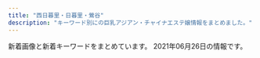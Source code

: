 ```yaml
---
title: "西日暮里・日暮里・鶯谷"
description: "キーワード別にの巨乳アジアン・チャイナエステ嬢情報をまとめました。"
---
```


新着画像と新着キーワードをまとめています。
2021年06月26日の情報です。

<DmmAffiliateIns />
<KeywordTable
  shops={
    [
    {
        "img_links": [
            "http://momo.tyo.cm/photos/sites/53/2021/02/2021021607405578.jpg",
            "http://momo.tyo.cm/images/border01.png",
            "http://momo.tyo.cm/images/top_slider02.jpg",
            "http://momo.tyo.cm/images/top_slider01.jpg",
            "http://momo.tyo.cm/photos/sites/53/2021/02/2021021607405882.jpg",
            "http://momo.tyo.cm/images/tit_com01.png",
            "http://momo.tyo.cm/images/tit02.png",
            "http://momo.tyo.cm/images/tit_link01.png",
            "http://momo.tyo.cm/images/bg_pick.png",
            "http://momo.tyo.cm/photos/sites/53/2021/02/2021021607405658.jpg",
            "http://momo.tyo.cm/images/tit_com03.png",
            "http://momo.tyo.cm/images/pagetop.png",
            "http://momo.tyo.cm/images/nav_link04.png",
            "http://momo.tyo.cm/images/nav_link05.png",
            "http://momo.tyo.cm/images/nav_link03.png",
            "http://momo.tyo.cm/images/tit_staff.png",
            "http://momo.tyo.cm/images/tit_com02.png",
            "http://momo.tyo.cm/images/tit_com.png",
            "http://momo.tyo.cm/images/tit04.png",
            "http://momo.tyo.cm/images/tit_com05.png",
            "http://momo.tyo.cm/images/tit03.png",
            "http://momo.tyo.cm/images/tit05.png",
            "http://momo.tyo.cm/images/tit_com04.png",
            "http://momo.tyo.cm/images/nav_link02.png",
            "http://momo.tyo.cm/images/news.png",
            "http://momo.tyo.cm/photos/sites/53/2021/02/2021021607405730.jpg",
            "http://momo.tyo.cm/images/nav_link01.png",
            "http://momo.tyo.cm/images/nav_link06.png",
            "http://momo.tyo.cm/images/border02.png",
            "http://momo.tyo.cm/images/tit01.png"
        ],
        "url": "http://momo.tyo.cm/",
        "keywords": {
            "85": 5,
            "D": 20,
            "86": 15
        },
        "name": "\u6843",
        "station": "JR\u65e5\u66ae\u91cc\u99c5\u5357\u53e3"
    },
    {
        "name": "\u706f\u308a\u5c4b",
        "keywords": {
            "87": 2,
            "85": 1,
            "86": 9,
            "E": 1,
            "84": 2,
            "C": 1,
            "D": 12
        },
        "img_links": [
            "http://chou.ies.bz/images/s_link.png",
            "http://chou.ies.bz/photos/sites/85/2021/04/2021042710033582.jpg",
            "http://chou.ies.bz/photos/sites/85/2019/07/2019070509385227.jpg",
            "http://chou.ies.bz/photos/sites/85/2021/05/2021051201142065.jpg",
            "http://chou.ies.bz/photos/sites/85/2019/07/2019070106330942.jpg",
            "http://chou.ies.bz/images/top.png",
            "http://chou.ies.bz/photos/sites/85/2020/10/2020100610370157.jpg",
            "http://chou.ies.bz/photos/sites/85/2021/06/2021060901285023.jpg",
            "http://chou.ies.bz/photos/sites/85/2019/06/2019062803491517.jpg",
            "http://chou.ies.bz/images/n3.png",
            "http://chou.ies.bz/images/s1.png",
            "http://chou.ies.bz/photos/sites/85/2019/12/2019120602315853.jpg",
            "http://chou.ies.bz/photos/sites/85/2020/12/2020120204265615.jpg",
            "http://chou.ies.bz/images/n1.jpg",
            "http://chou.ies.bz/photos/sites/85/2019/07/2019070106333414.jpg",
            "http://chou.ies.bz/images/mobile.png",
            "http://chou.ies.bz/photos/sites/85/2020/10/2020100610383828.jpg",
            "http://chou.ies.bz/images/s_news.png",
            "http://chou.ies.bz/photos/sites/85/2020/12/2020121802483415.jpg",
            "http://chou.ies.bz/photos/sites/85/2019/07/2019070106320474.jpg",
            "http://chou.ies.bz/images/s3.png",
            "http://chou.ies.bz/images/s_staff.jpg",
            "http://chou.ies.bz/photos/sites/85/2019/07/2019070106340260.jpg",
            "http://chou.ies.bz/images/s_pick.png",
            "http://chou.ies.bz/photos/sites/85/2020/12/2020120204150858.jpg"
        ],
        "station": "JR\u897f\u65e5\u66ae\u91cc\u99c5",
        "url": "http://chou.ies.bz/"
    },
    {
        "name": "For You",
        "img_links": [
            "http://flowerscent.este.work/2/uploadimg/1599833697.jpg",
            "http://flowerscent.este.work/frame/scroll3/scroll3.jpg",
            "http://flowerscent.este.work/frame/telimg/telbar.png",
            "http://flowerscent.este.work/2/uploadimg/1621772192.jpeg",
            "http://flowerscent.este.work/frame/fla/photo01.jpg",
            "http://flowerscent.este.work/frame/fla/photo04.jpg",
            "http://flowerscent.este.work/2/uploadimg/1600260826.jpg",
            "http://flowerscent.este.work/navi/blk/temp_under2.jpg",
            "http://flowerscent.este.work/frame/fla/photo02.jpg",
            "http://flowerscent.este.work/frame/scroll1/scroll1.jpg",
            "http://flowerscent.este.work/frame/scroll2/scroll2.jpg",
            "http://flowerscent.este.work/frame/fla/photo03.jpg",
            "http://flowerscent.este.work/frame/scroll5/scroll5.jpg",
            "http://flowerscent.este.work/2/uploadimg/1621772225.jpg",
            "http://flowerscent.este.work/img/header.jpg",
            "http://flowerscent.este.work/frame/scroll4/scroll4.jpg",
            "http://flowerscent.este.work/kanban.png",
            "http://flowerscent.este.work/frame/fla/photo05.jpg"
        ],
        "keywords": {
            "87": 6,
            "84": 6,
            "C": 30,
            "E": 12,
            "86": 6,
            "83": 18
        },
        "url": "http://flowerscent.este.work/",
        "station": "JR\u897f\u65e5\u66ae\u91cc\u99c5"
    },
    {
        "keywords": {},
        "url": "http://es-minami.com/",
        "station": "JR\u65e5\u66ae\u91cc\u99c5\u6771\u53e3",
        "name": "\u307f\u306a\u307f",
        "img_links": [
            "http://es-minami.com/img/nana1.jpg",
            "http://es-minami.com/gals/sayuri1.jpg",
            "http://www.es-minami.com/images/news.png",
            "http://www.es-minami.com/images/mika2.jpg",
            "http://www.es-minami.com/gals/nana1.jpg",
            "http://www.es-minami.com/img/sayuri1.jpg",
            "http://www.es-minami.com/images/sayuri2.jpg",
            "http://www.es-minami.com/images/staff-bar.png",
            "http://es-minami.com/gals/nana1.jpg",
            "http://es-minami.com/images/pick_staff6.jpg",
            "http://es-minami.com/img/sayuri2.jpg",
            "http://es-minami.com/img/mika2.jpg",
            "http://www.es-minami.com/img/mika1.jpg",
            "http://www.es-minami.com/img/sayuri2.jpg",
            "http://es-minami.com/gals/mika2.jpg",
            "http://es-minami.com/gals/rika1.jpg",
            "http://es-minami.com/images/rika1.jpg",
            "http://www.es-minami.com/gals/sayuri1.jpg",
            "http://www.es-minami.com/images/rika1.jpg",
            "http://www.es-minami.com/gals/riri1.jpg",
            "http://es-minami.com/gals/mika1.jpg",
            "http://es-minami.com/images/riri1.jpg",
            "http://es-minami.com/img/sayuri1.jpg",
            "http://www.es-minami.com/images/riri1.jpg",
            "http://es-minami.com/img/riri1.jpg",
            "http://www.es-minami.com/images/nana1.jpg",
            "http://www.es-minami.com/img/yuki1.jpg",
            "http://www.es-minami.com/images/sayuri1.jpg",
            "http://es-minami.com/gals/riri1.jpg",
            "http://www.es-minami.com/gals/sayuri2.jpg",
            "http://www.es-minami.com/gals/yuki1.jpg",
            "http://es-minami.com/gals/yuki1.jpg",
            "http://es-minami.com/gals/sakura1.jpg",
            "http://es-minami.com/images/mika2.jpg",
            "http://www.es-minami.com/images/yuki1.jpg",
            "http://es-minami.com/images/sayuri1.jpg",
            "http://www.es-minami.com/gals/mika2.jpg",
            "http://www.es-minami.com/img/riri1.jpg",
            "http://es-minami.com/images/sayuri2.jpg",
            "http://www.es-minami.com/img/nana1.jpg",
            "http://es-minami.com/gals/sayuri2.jpg",
            "http://www.es-minami.com/img/mika2.jpg",
            "http://www.es-minami.com/gals/sakura1.jpg",
            "http://www.es-minami.com/gals/rika1.jpg",
            "http://es-minami.com/images/nana1.jpg",
            "http://www.es-minami.com/gals/mika1.jpg",
            "http://es-minami.com/images/news.png",
            "http://www.es-minami.com/images/pick_staff6.jpg",
            "http://es-minami.com/images/yuki1.jpg",
            "http://es-minami.com/img/yuki1.jpg",
            "http://www.es-minami.com/images/mika1.jpg",
            "http://es-minami.com/img/mika1.jpg",
            "http://www.es-minami.com/images/mobole.png",
            "http://es-minami.com/images/mika1.jpg",
            "http://es-minami.com/images/mobole.png",
            "http://es-minami.com/images/staff-bar.png"
        ]
    },
    {
        "img_links": [
            "http://es-rlx.com/staff/sakura/01mb.jpg",
            "http://es-rlx.com/img/access/roaddm.png",
            "http://es-rlx.com/img/access/road01.jpg",
            "http://es-rlx.com/img/access/road04.jpg",
            "http://es-rlx.com/pic/head.png",
            "http://es-rlx.com/img/ft_tel.png",
            "http://es-rlx.com/staff/minami/01.jpg",
            "http://es-rlx.com/img/ttl_mobile.png",
            "http://es-rlx.com/img/access/road02.jpg",
            "http://es-rlx.com/img/ttl_tnew.png",
            "http://es-rlx.com/pic/top3.jpg",
            "http://es-rlx.com/pic/top2.jpg",
            "http://es-rlx.com/staff/sakura/01.jpg",
            "http://es-rlx.com/staff/yuki/01.jpg",
            "http://es-rlx.com/img/youtube.jpg",
            "http://es-rlx.com/staff/minami/01mb.jpg",
            "http://es-rlx.com/img/ttl_staff.png",
            "http://es-rlx.com/img/access/road03.jpg",
            "http://es-rlx.com/i/files/homeimg.jpg",
            "http://es-rlx.com/staff/yuki/01mb.jpg",
            "http://es-rlx.com/img/access/kanban.png",
            "http://es-rlx.com/img/ttl_rec.png",
            "http://es-rlx.com/pic/top1.jpg"
        ],
        "keywords": {
            "C": 15
        },
        "url": "http://es-rlx.com/",
        "station": "JR\u9daf\u8c37\u99c5\u5317\u53e3",
        "name": "\u5065\u7f8e\u5802"
    },
    {
        "img_links": [
            "http://www.relax-mirai.info/gals/kaka1.jpg",
            "http://www.relax-mirai.info/gals/emi1.jpg",
            "http://www.relax-mirai.info/images/qr.jpg",
            "http://www.relax-mirai.info/images/risa1.jpg",
            "http://www.relax-mirai.info/images/info01.jpg",
            "http://www.relax-mirai.info/images/sayuri1.jpg",
            "http://www.relax-mirai.info/gals/risa1.jpg",
            "http://www.relax-mirai.info/images/info02.jpg",
            "http://www.relax-mirai.info/images/m04.jpg",
            "http://www.relax-mirai.info/i/images/sayuri1.jpg",
            "http://www.relax-mirai.info/i/120/sayuri1.jpg",
            "http://www.relax-mirai.info/images/m02.jpg",
            "http://www.relax-mirai.info/i/images/momo1.jpg",
            "http://www.relax-mirai.info/images/m03.jpg",
            "http://www.relax-mirai.info/gals/aki1.jpg",
            "http://www.relax-mirai.info/images/momo1.jpg"
        ],
        "keywords": {},
        "name": "\u672a\u6765",
        "url": "http://www.relax-mirai.info/",
        "station": "\u65e5\u66ae\u91cc\u99c5\u6771\u53e3"
    },
    {
        "keywords": {
            "E": 1,
            "\u30bb\u30af\u30b7\u30fc": 34,
            "\u30c0\u30a4\u30ca\u30de\u30a4\u30c8": 1,
            "G": 2
        },
        "name": "\u30bd\u30d5\u30a3\u30a2",
        "img_links": [
            "https://www.sofia-est.com/img/material/mobileqr.png",
            "https://www.sofia-est.com/img/girl/list/s99_list.jpg",
            "https://www.sofia-est.com/img/girl/thumb/s94_2.jpg",
            "https://www.sofia-est.com/img/girl/thumb/s105_1.jpg",
            "https://www.sofia-est.com/img/girl/main/s92_1.jpg",
            "https://www.sofia-est.com/img/girl/pickup/pickup20200909154945.jpg",
            "https://www.sofia-est.com/img/material/page8_subt2.png",
            "https://www.sofia-est.com/img/material/sd_rt_btn.png",
            "https://www.sofia-est.com/img/material/top_camp.png",
            "https://www.sofia-est.com/img/girl/list/s81_list.jpg",
            "https://www.sofia-est.com/img/material/hosi5.png",
            "https://www.sofia-est.com/img/material/page8_subt1.png",
            "https://www.sofia-est.com/img/material/top_pickup.png",
            "https://www.sofia-est.com/img/girl/main/s89_1.jpg",
            "https://www.sofia-est.com/img/material/top_kodawariimg1.jpg",
            "https://www.sofia-est.com/img/girl/list/s108_list.jpg",
            "https://www.sofia-est.com/img/girl/list/s84_list.jpg",
            "https://www.sofia-est.com/img/girl/thumb/s55_2.jpg",
            "https://www.sofia-est.com/img/material/noimg_b.jpg",
            "https://www.sofia-est.com/img/girl/thumb/s84_2.jpg",
            "https://www.sofia-est.com/img/material/gm5_rollout.png",
            "https://www.sofia-est.com/img/material/top_about.png",
            "https://www.sofia-est.com/img/girl/thumb/s105_2.jpg",
            "https://www.sofia-est.com/img/girl/main/s81_1.jpg",
            "https://www.sofia-est.com/img/girl/pickup/pickup20190509222453.jpg",
            "https://www.sofia-est.com/img/top/topslide20141211.jpg",
            "https://www.sofia-est.com/img/material/top_infomation.png",
            "https://www.sofia-est.com/img/girl/main/s106_1.jpg",
            "https://www.sofia-est.com/img/girl/main/s99_1.jpg",
            "https://www.sofia-est.com/img/material/top_news.png",
            "https://www.sofia-est.com/img/material/page6_subt2.png",
            "https://www.sofia-est.com/img/girl/thumb/s55_3.jpg",
            "https://www.sofia-est.com/img/material/page2_subt1.png",
            "https://www.sofia-est.com/img/girl/thumb/s94_1.jpg",
            "https://www.sofia-est.com/img/girl/list/s97_list.jpg",
            "https://www.sofia-est.com/img/material/mob_m3_rev1.jpg",
            "https://www.sofia-est.com/img/girl/thumb/s81_4.jpg",
            "https://www.sofia-est.com/img/material/mob_youtube.png",
            "https://www.sofia-est.com/img/material/page6_subt1.png",
            "https://www.sofia-est.com/img/girl/thumb/s81_5.jpg",
            "https://www.sofia-est.com/img/material/photo7.jpg",
            "https://www.sofia-est.com/img/girl/thumb/s89_1.jpg",
            "https://www.sofia-est.com/img/girl/thumb/s113_1.jpg",
            "https://www.sofia-est.com/img/girl/list/s113_list.jpg",
            "https://www.sofia-est.com/img/material/page5_subt2.png",
            "https://www.sofia-est.com/img/material/iph.png",
            "https://www.sofia-est.com/img/material/gm6_rollout.png",
            "https://www.sofia-est.com/img/girl/list/s105_list.jpg",
            "https://www.sofia-est.com/img/material/mob_m1_rev1.jpg",
            "https://www.sofia-est.com/img/girl/list/s92_list.jpg",
            "https://www.sofia-est.com/img/girl/thumb/s92_2.jpg",
            "https://www.sofia-est.com/img/material/photo1.jpg",
            "https://www.sofia-est.com/img/girl/thumb/s113_2.jpg",
            "https://www.sofia-est.com/img/girl/pickup/pickup20191220093702.jpg",
            "https://www.sofia-est.com/img/material/page6_subt3.png",
            "https://www.sofia-est.com/img/material/photo2.jpg",
            "https://www.sofia-est.com/img/material/page3_subt1.png",
            "https://www.sofia-est.com/img/material/course_tanta1.png",
            "https://www.sofia-est.com/img/girl/main/s97_1.jpg",
            "https://www.sofia-est.com/img/material/photo3.jpg",
            "https://www.sofia-est.com/img/material/top_movie.png",
            "https://www.sofia-est.com/img/girl/thumb/s105_4.jpg",
            "https://www.sofia-est.com/img/girl/thumb/s106_1.jpg",
            "https://www.sofia-est.com/img/material/photobig.jpg",
            "https://www.sofia-est.com/img/girl/list/s89_list.jpg",
            "https://www.sofia-est.com/img/material/doublecourse_rev1.png",
            "https://www.sofia-est.com/img/girl/thumb/s105_3.jpg",
            "https://www.sofia-est.com/img/material/coursepoint_rev2.png",
            "https://www.sofia-est.com/img/material/page5_subt1.png",
            "https://www.sofia-est.com/img/material/noimg_m.jpg",
            "https://www.sofia-est.com/img/material/top_newface.png",
            "https://www.sofia-est.com/img/girl/pickup/pickup20191220093623.jpg",
            "https://www.sofia-est.com/img/top/topslide20150918.jpg",
            "https://www.sofia-est.com/img/girl/list/s106_list.jpg",
            "https://www.sofia-est.com/img/material/movie20141210.jpg",
            "https://www.sofia-est.com/img/girl/list/s94_list.jpg",
            "https://www.sofia-est.com/img/material/photo8.jpg",
            "https://www.sofia-est.com/img/girl/thumb/s106_4.jpg",
            "https://www.sofia-est.com/img/girl/thumb/s97_2.jpg",
            "https://www.sofia-est.com/img/girl/thumb/s81_1.jpg",
            "https://www.sofia-est.com/img/top/topslide20141210.jpg",
            "https://www.sofia-est.com/img/material/mob_m5.jpg",
            "https://www.sofia-est.com/img/girl/thumb/s55_1.jpg",
            "https://www.sofia-est.com/img/banner/koko_120x60.png",
            "https://www.sofia-est.com/img/girl/main/s84_1.jpg",
            "https://www.sofia-est.com/img/girl/thumb/s84_1.jpg",
            "https://www.sofia-est.com/img/girl/thumb/s106_3.jpg",
            "https://www.sofia-est.com/img/material/photo4.jpg",
            "https://www.sofia-est.com/img/material/photo5.jpg",
            "https://www.sofia-est.com/img/girl/thumb/s106_2.jpg",
            "https://www.sofia-est.com/img/material/mob_m2_rev1.jpg",
            "https://www.sofia-est.com/img/material/photo6.jpg",
            "https://www.sofia-est.com/img/material/pagetop_rollout.png",
            "https://www.sofia-est.com/img/girl/list/s56_list.jpg",
            "https://www.sofia-est.com/img/material/page4_subt1.png",
            "https://www.sofia-est.com/img/girl/thumb/s105_5.jpg",
            "https://www.sofia-est.com/img/girl/main/s105_1.jpg",
            "https://www.sofia-est.com/img/material/gm3_rollout.png",
            "https://www.sofia-est.com/img/girl/thumb/s81_3.jpg",
            "https://www.sofia-est.com/img/girl/pickup/pickup20200111122329.jpg",
            "https://www.sofia-est.com/img/material/movie_left_yaji.png",
            "https://www.sofia-est.com/img/material/mob_m4.jpg",
            "https://www.sofia-est.com/img/girl/list/s100_list.jpg",
            "https://www.sofia-est.com/img/girl/thumb/s99_2.jpg",
            "https://www.sofia-est.com/img/girl/thumb/s106_5.jpg",
            "https://www.sofia-est.com/img/material/page3_1_subt1.png",
            "https://www.sofia-est.com/img/girl/mobilepickup/mobilepickup20200302124127.jpg",
            "https://www.sofia-est.com/img/girl/thumb/s89_2.jpg",
            "https://www.sofia-est.com/img/material/movieicon.png",
            "https://www.sofia-est.com/img/girl/thumb/s92_1.jpg",
            "https://www.sofia-est.com/img/material/gm2_rollout.png",
            "https://www.sofia-est.com/img/material/page3_1_subt2.png",
            "https://www.sofia-est.com/img/material/top_kodawari.png",
            "https://www.sofia-est.com/img/girl/pickup/pickup20200909154852.jpg",
            "https://www.sofia-est.com/img/girl/main/s94_1.jpg",
            "https://www.sofia-est.com/img/material/courseoption_rev1.png",
            "https://www.sofia-est.com/img/material/gm4_rollout.png",
            "https://www.sofia-est.com/img/material/page4_subt2.png",
            "https://www.sofia-est.com/img/girl/main/s55_1.jpg",
            "https://www.sofia-est.com/img/material/gm1_rollout.png",
            "https://www.sofia-est.com/img/girl/thumb/s97_1.jpg",
            "https://www.sofia-est.com/img/material/yakusoku.png",
            "https://www.sofia-est.com/img/material/movie_right_yaji.png",
            "https://www.sofia-est.com/img/girl/list/s55_list.jpg",
            "https://www.sofia-est.com/img/material/course_tanta2.png",
            "https://www.sofia-est.com/img/girl/list/s111_list.jpg",
            "https://www.sofia-est.com/img/what/coupon202009.png",
            "https://www.sofia-est.com/img/material/page7_subt1.png",
            "https://www.sofia-est.com/img/girl/main/s113_1.jpg",
            "https://www.sofia-est.com/img/girl/thumb/s81_2.jpg",
            "https://www.sofia-est.com/img/girl/thumb/s99_1.jpg",
            "https://www.sofia-est.com/img/material/top_twitter.png",
            "https://www.sofia-est.com/img/material/phototxt.jpg"
        ],
        "station": "JR\u65e5\u66ae\u91cc\u99c5\u5357\u53e3",
        "url": "https://www.sofia-est.com/"
    },
    {
        "url": "http://esthe-aroma.red/",
        "keywords": {
            "D": 8,
            "E": 1,
            "86": 9
        },
        "name": "\u548c\u5408 \u308f\u3054\u3046",
        "img_links": [
            "http://esthe-aroma.red/images/news.png",
            "http://esthe-aroma.red/images/cg07.jpg",
            "http://esthe-aroma.red/link/menlog.jpg",
            "http://esthe-aroma.red/images/evetop.png",
            "http://esthe-aroma.red/images/imm.jpg",
            "http://esthe-aroma.red/images/r2.jpg",
            "http://esthe-aroma.red/images/cg01.jpg",
            "http://esthe-aroma.red/images/cg03.jpg",
            "http://esthe-aroma.red/images/kan.jpg",
            "http://esthe-aroma.red/images/r3.jpg",
            "http://esthe-aroma.red/images/rec.png",
            "http://esthe-aroma.red/images/cg10.jpg",
            "http://esthe-aroma.red/images/r4.jpg",
            "http://esthe-aroma.red/images/cg09.jpg",
            "http://esthe-aroma.red/images/cg02.jpg",
            "http://esthe-aroma.red/images/cg06.jpg",
            "http://esthe-aroma.red/images/staff_s.png",
            "http://esthe-aroma.red/images/cg04.jpg",
            "http://esthe-aroma.red/images/sruru.jpg",
            "http://esthe-aroma.red/images/cg08.jpg",
            "http://esthe-aroma.red/images/top.png",
            "http://esthe-aroma.red/images/r1.jpg",
            "http://esthe-aroma.red/images/precau.png"
        ],
        "station": "JR\u65e5\u66ae\u91cc\u99c5\u6771\u53e3"
    },
    {
        "keywords": {
            "\u4e73": 2
        },
        "img_links": [
            "http://vineryu.xyz/uploads/210603/1-210603093535919.jpg",
            "http://vineryu.xyz/uploads/210603/1-210603092541234.jpg",
            "http://vineryu.xyz/uploads/210608/1-21060Q64509648.jpg",
            "http://vineryu.xyz/uploads/210603/1-21060309344H02.jpg",
            "http://vineryu.xyz/picture/fla.jpg",
            "http://vineryu.xyz/picture/photo03.jpg",
            "http://vineryu.xyz/uploads/210603/1-210603093505U9.jpg",
            "http://vineryu.xyz/uploads/210603/1-210603093435K6.jpg",
            "http://vineryu.xyz/uploads/210603/1-21060309341O93.jpg",
            "http://vineryu.xyz/picture/photo04.jpg",
            "http://vineryu.xyz/uploads/210608/1-21060Q6464E40.jpg",
            "http://vineryu.xyz/uploads/210603/1-21060309354I30.jpg",
            "http://vineryu.xyz/picture/photo01.jpg",
            "http://vineryu.xyz/uploads/210608/1-21060Q64523591.jpg",
            "http://vineryu.xyz/picture/photo02.jpg",
            "http://vineryu.xyz/uploads/210603/1-2106030925294Y.jpg",
            "http://vineryu.xyz/uploads/210603/1-210603093516146.jpg",
            "http://vineryu.xyz/uploads/210608/1-21060Q64635522.jpg",
            "http://vineryu.xyz/uploads/210603/1-21060309335L40.jpg"
        ],
        "name": "\u304a\u3072\u3081",
        "url": "http://vineryu.xyz/",
        "station": "JR\u65e5\u66ae\u91cc\u99c5\u6771\u53e3"
    },
    {
        "img_links": [
            "http://aroma-est.net/images/an_3_01.jpg",
            "http://aroma-est.net/images/qr.jpg",
            "http://aroma-est.net/images/an_6_01.jpg",
            "http://aroma-est.net/images/fbb.jpg",
            "http://aroma-est.net/images/r1.png",
            "http://aroma-est.net/images/staff_images/sta2.jpg",
            "http://aroma-est.net/images/an_3_02.jpg",
            "http://aroma-est.net/images/staff_images/sta7.jpg",
            "http://aroma-est.net/images/r4.png",
            "http://aroma-est.net/images/index_01.jpg",
            "http://aroma-est.net/images/r3.png",
            "http://aroma-est.net/images/r5.png",
            "http://aroma-est.net/images/slider/slide2.png",
            "http://aroma-est.net/images/an_1_02.jpg",
            "http://aroma-est.net/images/an_5_02.jpg",
            "http://aroma-est.net/images/index-1.jpg",
            "http://aroma-est.net/images/staff_images/sta1.jpg",
            "http://aroma-est.net/images/index-2.jpg",
            "http://aroma-est.net/images/staff_images/st21.jpg",
            "http://aroma-est.net/images/sys1.jpg",
            "http://aroma-est.net/images/an_1_01.jpg",
            "http://aroma-est.net/images/r2.png",
            "http://aroma-est.net/images/slider/slide1s.png",
            "http://aroma-est.net/images/staff_images/sl.png",
            "http://aroma-est.net/images/staff_images/sta4.jpg",
            "http://aroma-est.net/images/an_4_02.jpg",
            "http://aroma-est.net/images/an_4_01.jpg",
            "http://aroma-est.net/images/r6.png",
            "http://aroma-est.net/images/staff_images/st7.jpg",
            "http://aroma-est.net/images/r8.png",
            "http://aroma-est.net/images/slider/slide3s.png",
            "http://aroma-est.net/images/an_2_01.jpg",
            "http://aroma-est.net/images/staff_images/st4.jpg",
            "http://aroma-est.net/images/an_5_01.jpg",
            "http://aroma-est.net/images/slider/slide1.png",
            "http://aroma-est.net/images/staff_images/st2.jpg",
            "http://aroma-est.net/images/no.png",
            "http://aroma-est.net/images/an_2_02.jpg",
            "http://aroma-est.net/images/staff_images/sta5.jpg",
            "http://aroma-est.net/images/staff_images/st1.jpg",
            "http://aroma-est.net/images/slider/slide2s.png",
            "http://aroma-est.net/images/r7.png",
            "http://aroma-est.net/images/staff_images/st5.jpg",
            "http://aroma-est.net/images/slider/slide3.png",
            "http://aroma-est.net/images/an_6_02.jpg"
        ],
        "station": "JR\u9daf\u8c37\u99c5\u5317\u53e3",
        "url": "http://aroma-est.net/",
        "keywords": {
            "86": 20,
            "E": 8,
            "D": 12
        },
        "name": "\u96c5"
    },
    {
        "station": "JR\u9daf\u8c37\u99c5\u5317\u53e3",
        "name": "\u5fc3\u7f8e",
        "keywords": {},
        "url": "http://www.ai-lian.work/",
        "img_links": [
            "http://www.ai-lian.work/img/saya1.jpg",
            "http://www.ai-lian.work/images/head.jpg",
            "http://www.ai-lian.work/images/2.jpg",
            "http://www.ai-lian.work/images/int1.jpg",
            "http://www.ai-lian.work/images/interior_t.jpg",
            "http://www.ai-lian.work/images/sys1.jpg",
            "http://www.ai-lian.work/images/news.jpg",
            "http://www.ai-lian.work/img/yui1.jpg",
            "http://www.ai-lian.work/images/tel.jpg",
            "http://www.ai-lian.work/images/1.jpg",
            "http://www.ai-lian.work/images/ta.jpg",
            "http://www.ai-lian.work/images/3.jpg",
            "http://www.ai-lian.work/img/aya1.jpg",
            "http://www.ai-lian.work/images/staff_t.jpg",
            "http://www.ai-lian.work/images/int2.jpg",
            "http://www.ai-lian.work/images/line.png",
            "http://www.ai-lian.work/images/mobile.jpg",
            "http://www.ai-lian.work/images/rec1.jpg"
        ]
    },
    {
        "url": "https://mominoki.tyo.ac/",
        "name": "\u3082\u307f\u306e\u6728",
        "station": "\u753a\u5c4b\u99c51\u756a\u51fa\u53e3",
        "keywords": {
            "C": 16,
            "86": 8,
            "E": 4,
            "83": 4,
            "87": 8,
            "D": 28,
            "85": 12
        },
        "img_links": [
            "https://mominoki.tyo.ac/images/themes/pink/mobile.jpg",
            "https://mominoki.tyo.ac/photos/sites/41/2020/09/2020092804344859.jpg",
            "https://mominoki.tyo.ac/images/themes/pink/no2.png",
            "https://mominoki.tyo.ac/images/themes/pink/s_ranking.png",
            "https://mominoki.tyo.ac/images/themes/pink/no1.png",
            "https://mominoki.tyo.ac/images/themes/pink/s_news.png",
            "https://mominoki.tyo.ac/photos/sites/41/2020/09/2020092804344656.jpg",
            "https://mominoki.tyo.ac/images/themes/pink/line.png",
            "https://mominoki.tyo.ac/photos/sites/41/2021/03/202103150746598.jpg",
            "https://mominoki.tyo.ac/photos/sites/41/2020/11/2020111401222038.jpg",
            "https://mominoki.tyo.ac/images/themes/pink/r3.jpg",
            "https://mominoki.tyo.ac/images/room2.jpg",
            "https://mominoki.tyo.ac/photos/sites/41/2021/06/202106070158042.jpg",
            "https://mominoki.tyo.ac/images/themes/pink/s_newface.png",
            "https://mominoki.tyo.ac/photos/sites/41/2020/09/2020092810535583.jpg",
            "https://mominoki.tyo.ac/images/themes/pink/s_staff.png",
            "https://mominoki.tyo.ac/photos/sites/41/2020/09/2020092804344750.jpg",
            "https://mominoki.tyo.ac/images/room1.jpg",
            "https://mominoki.tyo.ac/images/room4.jpg",
            "https://mominoki.tyo.ac/images/themes/pink/s_pickup.png",
            "https://mominoki.tyo.ac/images/themes/pink/s_link.png",
            "https://mominoki.tyo.ac/photos/sites/41/2020/09/2020092801595154.jpg",
            "https://mominoki.tyo.ac/images/room3.jpg",
            "https://mominoki.tyo.ac/photos/sites/41/2021/03/202103150747058.jpg"
        ]
    },
    {
        "station": "JR\u65e5\u66ae\u91cc\u99c5",
        "url": "http://www.night.ne.jp/tokyo/hayasi/",
        "keywords": {},
        "img_links": [
            "http://www.night.ne.jp/tokyo/hayasi/img/view_2.jpg",
            "http://www.night.ne.jp/tokyo/hayasi/img_staff/g_7376.jpg",
            "http://www.night.ne.jp/nightnet/img/13.jpg",
            "http://www.night.ne.jp/_format/W/img/whats_view.jpg",
            "http://www.night.ne.jp/tokyo/hayasi/img/view_6.jpg",
            "http://www.night.ne.jp/nightnet/img/11.jpg",
            "http://www.night.ne.jp/_format/P/img/index_enter_1.jpg",
            "http://www.night.ne.jp/nightnet/img/7.jpg",
            "http://www.night.ne.jp/_format/P/img/over_msg_02.jpg",
            "http://www.night.ne.jp/tokyo/hayasi/img/index_top.jpg",
            "http://www.night.ne.jp/nightnet/img/16.jpg",
            "http://www.night.ne.jp/_format/P/img/whats_news.jpg",
            "http://www.night.ne.jp/tokyo/hayasi/img/qr_code.jpg",
            "http://www.night.ne.jp/tokyo/hayasi/img/index_view.jpg",
            "http://www.night.ne.jp/nightnet/img/3.jpg",
            "http://www.night.ne.jp/_format/P/img/over_msg_01.jpg",
            "http://www.night.ne.jp/tokyo/hayasi/img/view_3.jpg",
            "http://www.night.ne.jp/nightnet/img/15.jpg",
            "http://www.night.ne.jp/nightnet/img/1.jpg",
            "http://www.night.ne.jp/nightnet/img/5.jpg",
            "http://www.night.ne.jp/nightnet/img/2.jpg",
            "http://www.night.ne.jp/nightnet/img/10.jpg",
            "http://www.night.ne.jp/nightnet/img/14.jpg",
            "http://www.night.ne.jp/nightnet/img/12a.jpg",
            "http://www.night.ne.jp/nightnet/img/17.jpg",
            "http://www.night.ne.jp/tokyo/hayasi/img/index.jpg",
            "http://www.night.ne.jp/tokyo/hayasi/img/view_5.jpg",
            "http://www.night.ne.jp/tokyo/hayasi/img/view_4.jpg",
            "http://www.night.ne.jp/nightnet/img/8.jpg",
            "http://www.night.ne.jp/nightnet/img/9.jpg",
            "http://www.night.ne.jp/tokyo/hayasi/img_staff/g_7377.jpg",
            "http://www.night.ne.jp/nightnet/img/4.jpg",
            "http://www.night.ne.jp/nightnet/img/6.jpg",
            "http://www.night.ne.jp/tokyo/hayasi/img/view_1.jpg"
        ],
        "name": "\u6797\u30de\u30c3\u30b5\u30fc\u30b8"
    },
    {
        "name": "\u6e29\u99a8\u6e2f-\u304a\u3093\u304d\u3087\u3046\u3053\u3046-",
        "img_links": [
            "http://onkyoukou.tyo.cm/photos/sites/88/2017/03/staff2.jpg",
            "http://onkyoukou.tyo.cm/images/s_staff1.jpg",
            "http://onkyoukou.tyo.cm/images/s_face.jpg",
            "http://onkyoukou.tyo.cm/images/n3.jpg",
            "http://onkyoukou.tyo.cm/images/s_pick.jpg",
            "http://onkyoukou.tyo.cm/images/line.jpg",
            "http://onkyoukou.tyo.cm/images/n1.jpg",
            "http://onkyoukou.tyo.cm/images/face_bj.jpg",
            "http://onkyoukou.tyo.cm/images/nbj3.jpg",
            "http://onkyoukou.tyo.cm/images/s_link.jpg",
            "http://onkyoukou.tyo.cm/images/acc1.jpg",
            "http://onkyoukou.tyo.cm/photos/sites/88/2020/03/2020030111163079.jpg",
            "http://onkyoukou.tyo.cm/images/face_bj3.jpg",
            "http://onkyoukou.tyo.cm/images/s_mobile.jpg",
            "http://onkyoukou.tyo.cm/images/mobile.jpg",
            "http://onkyoukou.tyo.cm/images/acc3.jpg",
            "http://onkyoukou.tyo.cm/images/nbj1.jpg",
            "http://onkyoukou.tyo.cm/images/s_staff.jpg",
            "http://onkyoukou.tyo.cm/images/acc2.jpg",
            "http://onkyoukou.tyo.cm/images/top.png",
            "http://onkyoukou.tyo.cm/photos/sites/88/2017/03/staff1.jpg",
            "http://onkyoukou.tyo.cm/images/s_news.jpg",
            "http://onkyoukou.tyo.cm/photos/sites/88/2017/03/staff4.jpg"
        ],
        "keywords": {
            "87": 3,
            "88": 6,
            "C": 13,
            "86": 3
        },
        "url": "http://onkyoukou.tyo.cm/",
        "station": "JR\u897f\u65e5\u66ae\u91cc\u99c5"
    },
    {
        "keywords": {
            "C": 19,
            "E": 6,
            "F": 3,
            "D": 47,
            "94": 3,
            "86": 19,
            "85": 15
        },
        "img_links": [
            "http://www.mac-riraku106.xyz/uploads/200317/1-20031G44235R7.jpg",
            "http://www.mac-riraku106.xyz/uploads/190906/1-1ZZ6125225A4.jpg",
            "http://www.mac-riraku106.xyz/uploads/190723/33-1.jpg",
            "http://www.mac-riraku106.xyz/uploads/191106/1-191106092T0531.jpg",
            "http://www.mac-riraku106.xyz/uploads/191209/1-1912091229204E.jpg",
            "http://www.mac-riraku106.xyz/static/picture/call.png",
            "http://www.mac-riraku106.xyz/uploads/190906/1-1ZZ612503C39.jpg",
            "http://www.mac-riraku106.xyz/uploads/200608/1-20060Q02506204.jpg",
            "http://www.mac-riraku106.xyz/uploads/190723/30-1.jpg",
            "http://www.mac-riraku106.xyz/uploads/190723/34-1.jpg",
            "http://www.mac-riraku106.xyz/uploads/191128/1-19112Q3102OP.jpg",
            "http://www.mac-riraku106.xyz/uploads/191128/1-19112Q3111UF.jpg",
            "http://www.mac-riraku106.xyz/uploads/200317/1-20031G4420c38.jpg",
            "http://www.mac-riraku106.xyz/static/picture/top-img09.png",
            "http://www.mac-riraku106.xyz/uploads/190723/25-1.jpg",
            "http://www.mac-riraku106.xyz/uploads/191106/1-191106092J62Y.jpg",
            "http://www.mac-riraku106.xyz/uploads/191219/1-19121912423J29.jpg",
            "http://www.mac-riraku106.xyz/uploads/191128/1-19112Q31009521.jpg",
            "http://www.mac-riraku106.xyz/uploads/200501/1-200501145002a7.jpg",
            "http://www.mac-riraku106.xyz/uploads/190723/21-1.jpg",
            "http://www.mac-riraku106.xyz/uploads/200501/1-200501125251121.jpg",
            "http://www.mac-riraku106.xyz/static/picture/top-img02.png",
            "http://www.mac-riraku106.xyz/uploads/190826/1-1ZR614462Qa.jpg",
            "http://www.mac-riraku106.xyz/uploads/190826/1-1ZR6144611E0.jpg",
            "http://www.mac-riraku106.xyz/uploads/190723/10-2.jpg",
            "http://www.mac-riraku106.xyz/static/picture/top-img03.png",
            "http://www.mac-riraku106.xyz/uploads/200310/1-200310130925920.jpg",
            "http://www.mac-riraku106.xyz/uploads/190723/1-1.jpg",
            "http://www.mac-riraku106.xyz/uploads/200501/1-200501125150516.jpg",
            "http://www.mac-riraku106.xyz/uploads/191209/1-191209122ZY50.jpg",
            "http://www.mac-riraku106.xyz/uploads/191008/1-19100Q5451M20.jpg",
            "http://www.mac-riraku106.xyz/uploads/200818/1-200QQ55415J4.jpg",
            "http://www.mac-riraku106.xyz/uploads/200608/1-20060Q0251EY.jpg",
            "http://www.mac-riraku106.xyz/uploads/190926/1-1Z926131R6102.jpg",
            "http://www.mac-riraku106.xyz/uploads/200325/1-2003251H312V4.jpg",
            "http://www.mac-riraku106.xyz/uploads/200818/1-200QQ554231G.jpg",
            "http://www.mac-riraku106.xyz/uploads/200501/1-200501144951148.jpg",
            "http://www.mac-riraku106.xyz/uploads/200501/1-200501145011C2.jpg",
            "http://www.mac-riraku106.xyz/static/picture/michi02.png",
            "http://www.mac-riraku106.xyz/uploads/191219/1-191219124141563.jpg",
            "http://www.mac-riraku106.xyz/static/picture/tel.png",
            "http://www.mac-riraku106.xyz/uploads/200317/1-20031G44220J0.jpg",
            "http://www.mac-riraku106.xyz/static/picture/2.jpg",
            "http://www.mac-riraku106.xyz/uploads/190723/23-1.jpg",
            "http://www.mac-riraku106.xyz/uploads/190723/10-1.jpg",
            "http://www.mac-riraku106.xyz/uploads/200501/1-200501125300127.jpg",
            "http://www.mac-riraku106.xyz/uploads/190723/23-3.jpg",
            "http://www.mac-riraku106.xyz/static/picture/michi01.png",
            "http://www.mac-riraku106.xyz/uploads/190723/23-2.jpg",
            "http://www.mac-riraku106.xyz/uploads/190926/1-1Z926131T2408.jpg",
            "http://www.mac-riraku106.xyz/uploads/200801/1-200P1110412514.jpg",
            "http://www.mac-riraku106.xyz/uploads/191008/1-19100Q5453V63.jpg",
            "http://www.mac-riraku106.xyz/uploads/191209/1-191209123459153.jpg",
            "http://www.mac-riraku106.xyz/uploads/200325/1-2003251H340B9.jpg",
            "http://www.mac-riraku106.xyz/uploads/200818/1-200QQ5535E92.jpg",
            "http://www.mac-riraku106.xyz/static/picture/1.jpg",
            "http://www.mac-riraku106.xyz/uploads/200801/1-200P1110A4M2.jpg",
            "http://www.mac-riraku106.xyz/uploads/200801/1-200P1110631926.jpg",
            "http://www.mac-riraku106.xyz/static/picture/top-img01.png",
            "http://www.mac-riraku106.xyz/uploads/200501/1-200501125159161.jpg",
            "http://www.mac-riraku106.xyz/uploads/191106/1-191106092S0357.jpg",
            "http://www.mac-riraku106.xyz/uploads/200310/1-20031013091I08.jpg",
            "http://www.mac-riraku106.xyz/uploads/200310/1-200310130Z0421.jpg",
            "http://www.mac-riraku106.xyz/uploads/190723/1-2.jpg"
        ],
        "name": "\u306f\u305f\u3061",
        "station": "JR\u65e5\u66ae\u91cc\u99c5\u5357\u53e3",
        "url": "http://www.mac-riraku106.xyz/"
    },
    {
        "img_links": [
            "http://www.minopom.xyz/picture/img.site-builder.jpg",
            "http://www.minopom.xyz/uploads/allimg/210410/1-210410144PY50.jpg",
            "http://minopom.xyz/uploads/allimg/210410/1-21041014450GC.jpg",
            "http://minopom.xyz/picture/room1.jpg",
            "http://www.minopom.xyz/uploads/allimg/210410/1-210410145124148.jpg",
            "http://minopom.xyz/uploads/210419/1-21041914162C16.jpg",
            "http://minopom.xyz/uploads/allimg/210406/1-21040614313L45.jpg",
            "http://minopom.xyz/uploads/210406/1-210406143111G0.jpg",
            "http://www.minopom.xyz/picture/totop_04.png",
            "http://minopom.xyz/picture/img.site-builder.jpg",
            "http://minopom.xyz/uploads/allimg/210410/1-21041014413S64.jpg",
            "http://minopom.xyz/uploads/allimg/210410/1-210410144PY50.jpg",
            "http://minopom.xyz/picture/room3.jpg",
            "http://minopom.xyz/uploads/210430/1-2104301Q63S18.jpg",
            "http://minopom.xyz/picture/totop_04.png",
            "http://minopom.xyz/uploads/allimg/210410/1-210410145124148.jpg",
            "http://minopom.xyz/picture/head.jpg",
            "http://minopom.xyz/uploads/allimg/210410/1-210410144U4934.jpg",
            "http://minopom.xyz/picture/room2.jpg",
            "http://www.minopom.xyz/uploads/allimg/210410/1-21041014450GC.jpg",
            "http://www.minopom.xyz/uploads/allimg/210410/1-210410144U4934.jpg",
            "http://www.minopom.xyz/uploads/allimg/210410/1-21041014500NX.jpg",
            "http://minopom.xyz/uploads/allimg/210410/1-210410145204C9.jpg",
            "http://www.minopom.xyz/uploads/allimg/210410/1-21041014413S64.jpg",
            "http://minopom.xyz/uploads/allimg/210410/1-210410144323118.jpg",
            "http://minopom.xyz/uploads/210406/1-210406143244C2.jpg",
            "http://www.minopom.xyz/uploads/allimg/210410/1-210410145204C9.jpg",
            "http://minopom.xyz/uploads/allimg/210410/1-2104101450455A.jpg",
            "http://www.minopom.xyz/picture/head.jpg",
            "http://minopom.xyz/uploads/210406/1-2104061433121E.jpg",
            "http://www.minopom.xyz/uploads/allimg/210410/1-2104101450455A.jpg",
            "http://minopom.xyz/uploads/allimg/210410/1-21041014500NX.jpg"
        ],
        "station": "JR\u7530\u7aef\u99c5",
        "url": "http://minopom.xyz/",
        "keywords": {
            "\u4e73": 4
        },
        "name": "\u30ed\u30fc\u30ba"
    }
]
}
/>
<DmmAffiliateScript />
